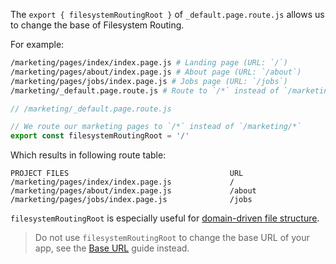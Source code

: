 The `export { filesystemRoutingRoot }` of `_default.page.route.js` allows us to change the base of Filesystem Routing.

For example:

```bash
/marketing/pages/index/index.page.js # Landing page (URL: `/`)
/marketing/pages/about/index.page.js # About page (URL: `/about`)
/marketing/pages/jobs/index.page.js # Jobs page (URL: `/jobs`)
/marketing/_default.page.route.js # Route to `/*` instead of `/marketing/*` (see below)
```

```js
// /marketing/_default.page.route.js

// We route our marketing pages to `/*` instead of `/marketing/*`
export const filesystemRoutingRoot = '/'
```

Which results in following route table:

```
PROJECT FILES                                    URL
/marketing/pages/index/index.page.js             /
/marketing/pages/about/index.page.js             /about
/marketing/pages/jobs/index.page.js              /jobs
```

`filesystemRoutingRoot` is especially useful for [domain-driven file structure](/file-structure#domain-driven).

> Do not use `filesystemRoutingRoot` to change the base URL of your app, see the [Base URL](/base-url) guide instead.
